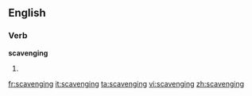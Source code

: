 ==English==

===Verb===
'''scavenging'''

# {{present participle of|[[scavenge]]}}

[[fr:scavenging]]
[[it:scavenging]]
[[ta:scavenging]]
[[vi:scavenging]]
[[zh:scavenging]]